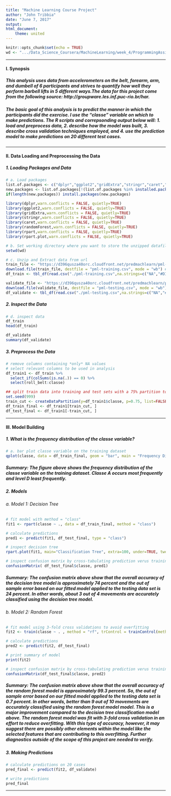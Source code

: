 ```yaml
---
title: "Machine Learning Course Project"
author: "John Tribbia"
date: "June 7, 2017"
output: 
html_document: 
    theme: united
---
```


```r
knitr::opts_chunk$set(echo = TRUE)
wd <- ".../Data_Science_Coursera/MachineLearning/week_4/ProgrammingAssignment/"
```  
***  
  
#### I. Synopsis
##### This analysis uses data from accelerometers on the belt, forearm, arm, and dumbell of 6 participants and strives to quantify how well they perform barbell lifts in 5 different ways.The data for this project come from the following source: http://groupware.les.inf.puc-rio.br/har.
  
##### The basic goal of this analysis is to predict the manner in which the participants did the exercise. I use the "classe" variable on which to make predictions. The R scripts and correpsonding output below will: 1. load and preprocess data, 2. describe how the model was built, 3. describe cross validation techniques employed, and 4. use the prediction model to make predictions on 20 different test cases.
  
***  
#### II. Data Loading and Preprocessing the Data
##### 1. Loading Packages and Data
```r
# a. Load packages
list.of.packages <- c("dplyr","ggplot2","gridExtra","stringr","caret","randomForest","rpart","rpart.plot")
new.packages <- list.of.packages[!(list.of.packages %in% installed.packages()[,"Package"])]
if(length(new.packages)) install.packages(new.packages)

library(dplyr,warn.conflicts = FALSE, quietly=TRUE)
library(ggplot2,warn.conflicts = FALSE, quietly=TRUE)
library(gridExtra,warn.conflicts = FALSE, quietly=TRUE)
library(stringr,warn.conflicts = FALSE, quietly=TRUE)
library(caret,warn.conflicts = FALSE, quietly=TRUE)
library(randomForest,warn.conflicts = FALSE, quietly=TRUE)
library(rpart,warn.conflicts = FALSE, quietly=TRUE)
library(rpart.plot,warn.conflicts = FALSE, quietly=TRUE)

# b. Set working directory where you want to store the unzipped datafiles
setwd(wd)

# c. Unzip and Extract data from url
train_file <- "https://d396qusza40orc.cloudfront.net/predmachlearn/pml-training.csv"
download.file(train_file, destfile = "pml-training.csv", mode = "wb") # download file from url in directory 
df_train <- tbl_df(read.csv("./pml-training.csv",na.strings=c("NA","#DIV/0!", ""))) # import data to workspace as tbl_df in dplyr

validate_file <- "https://d396qusza40orc.cloudfront.net/predmachlearn/pml-testing.csv"
download.file(validate_file, destfile = "pml-testing.csv", mode = "wb") # download file from url in directory 
df_validate <- tbl_df(read.csv("./pml-testing.csv",na.strings=c("NA","#DIV/0!", ""))) # import data to workspace as tbl_df in dplyr
```  
##### 2. Inspect the Data
```r
# d. inspect data
df_train
head(df_train)

df_validate
summary(df_validate)
```  
##### 3. Preprocess the Data
```r
# remove columns containing *only* NA values
# select relevant columns to be used in analysis 
df_train1 <- df_train %>%
  select_if(colSums(is.na(.)) == 0) %>%
  select(roll_belt:classe)

## split train data into training and test sets with a 75% partition to train:test
set.seed(999)
train_cut <- createDataPartition(y=df_train1$classe, p=0.75, list=FALSE)
df_train_final <- df_train1[train_cut, ] 
df_test_final <- df_train1[-train_cut, ]

```  
***  
  
#### III. Model Building
##### 1. What is the frequency distribution of the classe variable?
```r
# a. bar plot classe variable on the training dataset
qplot(classe, data = df_train_final, geom = "bar", main = "Frequency Distribution of Classe Variable (levels = A, B, C, D, E)")

```  
  
##### Summary: The figure above shows the frequency distribution of the classe variable on the training dataset. Classe A occurs most frequently and level D least frequently.   
  
  
##### 2. Models
###### a. Model 1: Decision Tree
```r

# fit model with method = "class"
fit1 <- rpart(classe ~ ., data = df_train_final, method = "class")

# calculate predictions
pred1 <- predict(fit1, df_test_final, type = "class")
```  
  
```r
# inspect decision tree
rpart.plot(fit1, main="Classification Tree", extra=100, under=TRUE, tweak = 1.5, fallen.leaves = FALSE, space = 0, gap = 0, compress = FALSE)
```  
  
  
```r
# inspect confusion matrix by cross-tabulating prediction verus training set actuals
confusionMatrix( df_test_final$classe, pred1)
```  
  
##### Summary: The confusion matrix above show that the overall accuracy of the decision tree model is approximately 74 percent and the out of sample error based on our fitted model applied to the testing data set is 24 percent. In other words, about 3 out of 4 movements are accurately classified using the decision tree model.
  
  
###### b. Model 2: Random Forest
```r

# fit model using 3-fold cross validations to avoid overfitting
fit2 <- train(classe ~ . , method = "rf", trControl = trainControl(method = "cv", number = 3), data = df_train_final)

# calculate predictions
pred2 <- predict(fit2, df_test_final)

# print summary of model
print(fit2)
```  
  
  
```r
# inspect confusion matrix by cross-tabulating prediction verus training set actuals
confusionMatrix(df_test_final$classe, pred2)
```  
  
##### Summary: The confusion matrix above show that the overall accuracy of the random forest model is approximately 99.3 percent. So, the out of sample error based on our fitted model applied to the testing data set is 0.7 percent. In other words, better than 9 out of 10 movements are accurately classified using the random forest model model. This is a major improvement compared to the decision tree classification model above. The random forest model was fit with 3-fold cross validation in an effort to reduce overfitting. With this type of accuracy, however, it may suggest there are possibly other elements within the model like the selected features that are contributing to this overfitting. Further diagnostics outside of the scope of this project are needed to verify.
  
  
##### 3. Making Predictions
```r
# calculate predictions on 20 cases
pred_final <- predict(fit2, df_validate)

# write predictions
pred_final

```  
  
  
***  
